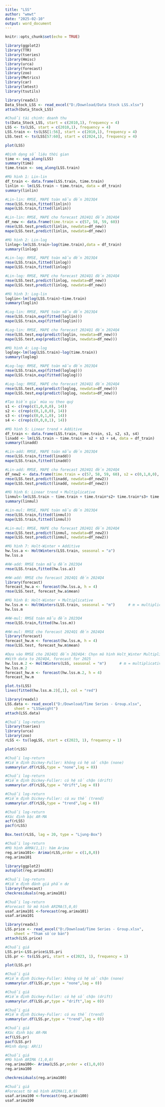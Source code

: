 ---
title: "LSS"
author: "wmwt"
date: "2025-02-10"
output: word_document
---

```{r setup, include=FALSE}
knitr::opts_chunk$set(echo = TRUE)
```

```{r}
library(ggplot2)
library(TTR)
library(tseries)
library(Hmisc)
library(urca)
library(forecast)
library(zoo)
library(Metrics)
library(car)
library(lmtest)
library(tsutils)

```

```{r}
library(readxl)
Data_Stock_LSS <- read_excel("D:/Download/Data Stock LSS.xlsx")
attach(Data_Stock_LSS)
```

```{r}
#Chuỗi tài chinh: doanh thu
ts(Data_Stock_LSS, start = c(2010,1), frequency = 4)
LSS <- ts(LSS, start = c(2010,1), frequency = 4)
LSS.train <- ts(LSS[1:56], start = c(2010,1), frequency = 4)  
LSS.test <- ts(LSS[57:60], start = c(2024,1), frequency = 4) 
```

```{r}
plot(LSS)
```

```{r}
#Định dạng số liệu thời gian
time <- seq_along(LSS)
summary(time)
time.train <- seq_along(LSS.train)
```

```{r}
#Mô hình 1: Lin-lin
df_train <- data.frame(LSS.train, time.train)
linlin <- lm(LSS.train ~ time.train, data = df_train)
summary(linlin)
```

```{r}
#Lin-lin: RMSE, MAPE toàn mẫu đến 2023Q4
rmse(LSS.train,fitted(linlin))
mape(LSS.train,fitted(linlin))
```
```{r}
#Lin-lin: RMSE, MAPE cho forecast 2024Q1 đến 2024Q4
df_new <- data.frame(time.train = c(57, 58, 59, 60))
rmse(LSS.test,predict(linlin, newdata=df_new))
mape(LSS.test,predict(linlin, newdata=df_new))
```

```{r}
#Mô hình 2: Lin-log
linlog<-lm(LSS.train~log(time.train),data = df_train)
summary(linlog)

#Lin-log: RMSE, MAPE toàn mẫu đến 2023Q4
rmse(LSS.train,fitted(linlog))
mape(LSS.train,fitted(linlog))

#Lin-log: RMSE, MAPE cho forecast 2024Q1 đến 2024Q4
rmse(LSS.test,predict(linlog, newdata=df_new))
mape(LSS.test,predict(linlog, newdata=df_new))
```
```{r}
#Mô hình 3: Log-lin
loglin<-lm(log(LSS.train)~time.train)
summary(loglin)

#Log-lin: RMSE, MAPE toàn mẫu đến 2023Q4
rmse(LSS.train,exp(fitted(loglin)))
mape(LSS.train,exp(fitted(loglin)))

#Log-lin: RMSE, MAPE cho forecast 2024Q1 đến 2024Q4
rmse(LSS.test,exp(predict(loglin, newdata=df_new)))
mape(LSS.test,exp(predict(loglin, newdata=df_new)))
```

```{r}
#Mô hình 4: Log-log
loglog<-lm(log(LSS.train)~log(time.train))
summary(loglog)

#Log-log: RMSE, MAPE toàn mẫu đến 2023Q4
rmse(LSS.train,exp(fitted(loglog)))
mape(LSS.train,exp(fitted(loglog)))

#Log-log: RMSE, MAPE cho forecast 2024Q1 đến 2024Q4
rmse(LSS.test,exp(predict(loglog, newdata=df_new)))
mape(LSS.test,exp(predict(loglog, newdata=df_new)))
```

```{r}
#Tạo biến giả mùa vụ theo quý
s1 <- c(rep(c(1,0,0,0), 14))				
s2 <- c(rep(c(0,1,0,0), 14))
s3 <- c(rep(c(0,0,1,0), 14))
s4 <- c(rep(c(0,0,0,1), 14))
```

```{r}
#Mô hình 5: Linear trend + Additive
df_train <- data.frame(LSS.train, time.train, s1, s2, s3, s4)
linadd <- lm(LSS.train ~ time.train + s2 + s3 + s4, data = df_train)
summary(linadd)

#Lin-add: RMSE, MAPE toàn mẫu đến 2023Q4
rmse(LSS.train,fitted(linadd))
mape(LSS.train,fitted(linadd))

#Lin-add: RMSE, MAPE cho forecast 2024Q1 đến 2024Q4
df_new2 <- data.frame(time.train = c(57, 58, 59, 60), s2 = c(0,1,0,0), s3 = c(0,0,1,0), s4 = c(0,0,0,1))
rmse(LSS.test,predict(linadd, newdata=df_new2))
mape(LSS.test,predict(linadd, newdata=df_new2))
```
```{r}
#Mô hình 6: Linear trend + Multiplicative
linmul<-lm(LSS.train ~ time.train + time.train*s2+ time.train*s3+ time.train*s4, data = df_train)
summary(linmul)

#Lin-mul: RMSE, MAPE toàn mẫu đến 2023Q4
rmse(LSS.train,fitted(linmul))
mape(LSS.train,fitted(linmul))

#Lin-mul: RMSE, MAPE cho forecast 2024Q1 đến 2024Q4
rmse(LSS.test,predict(linmul, newdata=df_new2))
mape(LSS.test,predict(linmul, newdata=df_new2))
```


```{r}
#Mô hình 7: Holt-Winter + Additive
hw.lss.a <- HoltWinters(LSS.train, seasonal = "a") 
hw.lss.a

#HW-add: RMSE toàn mẫu đến 2023Q4
rmse(LSS.train,fitted(hw.lss.a))

#HW-add: RMSE cho forecast 2024Q1 đến 2024Q4
library(forecast)
forecast_hw.a <- forecast(hw.lss.a, h = 4)
rmse(LSS.test, forecast_hw.a$mean)
```

```{r}
#Mô hình 8: Holt-Winter + Multiplicative
hw.lss.m <- HoltWinters(LSS.train, seasonal = "m")		# m = multiplicative
hw.lss.m

#HW-mul: RMSE toàn mẫu đến 2023Q4
rmse(LSS.train,fitted(hw.lss.m))

#HW-mul: RMSE cho forecast 2024Q1 đến 2024Q4
library(forecast)
forecast_hw.m <- forecast(hw.lss.m, h = 4)
rmse(LSS.test, forecast_hw.m$mean)
```

```{r}
#Dựa vào RMSE cho 2024Q1 đến 2024Q4: Chọn mô hình Holt_Winter Multiplicative
#With data to 2024Q4, forecast for 2025
hw.lss.m.2 <- HoltWinters(LSS, seasonal = "m")		# m = multiplicative
hw.lss.m.2
forecast_hw.m <- forecast(hw.lss.m.2, h = 4)
forecast_hw.m
```


```{r}
plot.ts(LSS)
lines(fitted(hw.lss.m.2)[,1], col = "red")

```

```{r}
library(readxl)
LSS.data <- read_excel("D:/Download/Time Series - Group.xlsx", 
    sheet = "LSSweight")
attach(LSS.data)
```

```{r}
#Chuỗi log-return
library(tseries)
library(urca)
library(zoo)
rLSS <- ts(logLSS, start = c(2023, 1), frequency = 1)
```

```{r}
plot(rLSS)
```


```{r}
#Chuỗi log-return
#Kiểm định Dickey-Fuller: không có hệ số chặn (none)
summary(ur.df(rLSS,type = "none",lag = 0))
```

```{r}
#Chuỗi log-return
#Kiểm định Dickey-Fuller: có hệ số chặn (drift)
summary(ur.df(rLSS,type = "drift",lag = 0))
```

```{r}
#Chuỗi log-return
#Kiểm định Dickey-Fuller: có xu thế (trend)
summary(ur.df(rLSS,type = "trend",lag = 0))
```

```{r}
#Chuỗi log-return
#Xác định bậc AR-MA
acf(rLSS)
pacf(rLSS)
```

```{r}
Box.test(rLSS, lag = 20, type = "Ljung-Box")
```

```{r}
#Chuỗi log-return
#Mô hình ARMA(1,1): hàm Arima
reg.arima101<- Arima(rLSS,order = c(1,0,0))
reg.arima101
```

```{r}
library(ggplot2)
autoplot(reg.arima101)
```


```{r}
#Chuỗi log-return
#Kiểm định đánh giá phần dư
library(forecast) 
checkresiduals(reg.arima101)
```

```{r}
#Chuỗi log-return
#Forecast từ mô hình ARIMA(5,0,0)
usaf.arima101 <-forecast(reg.arima101)
usaf.arima101
```


```{r}
library(readxl)
LSS.price <- read_excel("D:/Download/Time Series - Group.xlsx", 
    sheet = "Tham số cơ bản")
attach(LSS.price)
```

```{r}
#Chuỗi giá
LSS.pri<-LSS.price$LSS.pri
LSS.pr <- ts(LSS.pri, start = c(2023, 1), frequency = 1)
```

```{r}
plot(LSS.pr)
```


```{r}
#Chuỗi giá
#Kiểm định Dickey-Fuller: không có hệ số chặn (none)
summary(ur.df(LSS.pr,type = "none",lag = 0))
```

```{r}
#Chuỗi giá
#Kiểm định Dickey-Fuller: có hệ số chặn (drift)
summary(ur.df(LSS.pr,type = "drift",lag = 0))
```

```{r}
#Chuỗi giá
#Kiểm định Dickey-Fuller: có xu thế (trend)
summary(ur.df(LSS.pr,type = "trend",lag = 0))
```

```{r}
#Chuỗi giá
#Xác định bậc AR-MA
acf(LSS.pr)
pacf(LSS.pr)
#Hình dạng: AR(1)
```

```{r}
#Chuỗi giá
#Mô hình ARIMA (1,0,0)
reg.arima100<- Arima(LSS.pr,order = c(1,0,0))
reg.arima100
```

```{r}
checkresiduals(reg.arima100)
```


```{r}
#Chuỗi giá
#Forecast từ mô hình ARIMA(1,0,0)
usaf.arima100 <-forecast(reg.arima100)
usaf.arima100
```


